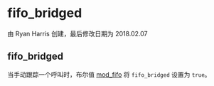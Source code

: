# fifo_bridged

由 Ryan Harris 创建，最后修改日期为 2018.02.07

## fifo_bridged

当手动跟踪一个呼叫时，布尔值 [mod\_fifo](../FreeSWITCH-Explained/Modules/mod_fifo_3966031.mdx#-add) 将 `fifo_bridged` 设置为 `true`。